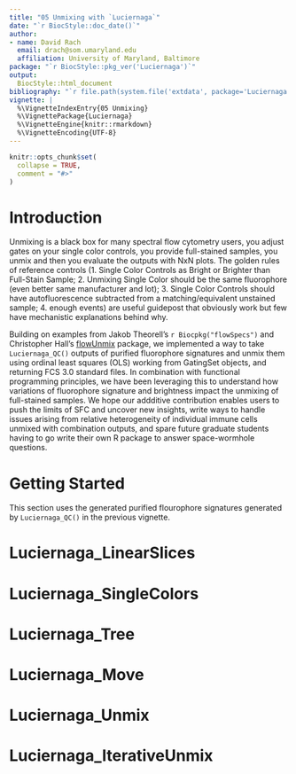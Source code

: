 ```yaml
---
title: "05 Unmixing with `Luciernaga`"
date: "`r BiocStyle::doc_date()`"
author:
- name: David Rach
  email: drach@som.umaryland.edu
  affiliation: University of Maryland, Baltimore
package: "`r BiocStyle::pkg_ver('Luciernaga')`"
output:
  BiocStyle::html_document
bibliography: "`r file.path(system.file('extdata', package='Luciernaga'), 'refs.bib')`"
vignette: |
  %\VignetteIndexEntry{05 Unmixing}
  %\VignettePackage{Luciernaga}
  %\VignetteEngine{knitr::rmarkdown}
  %\VignetteEncoding{UTF-8}
---
```


```r
knitr::opts_chunk$set(
  collapse = TRUE,
  comment = "#>"
)
```

# Introduction

Unmixing is a black box for many spectral flow cytometry users, you adjust gates on your single color controls, you provide full-stained samples, you unmix and then you evaluate the outputs with NxN plots. The golden rules of reference controls (1. Single Color Controls as Bright or Brighter than Full-Stain Sample; 2. Unmixing Single Color should be the same fluorophore (even better same manufacturer and lot); 3. Single Color Controls should have autofluorescence subtracted from a matching/equivalent unstained sample; 4. enough events) are useful guidepost that obviously work but few have mechanistic explanations behind why. 

Building on examples from Jakob Theorell's `r Biocpkg("flowSpecs")` and Christopher Hall's [flowUnmix](https://github.com/hally166/flowUnmix) package, we implemented a way to take `Luciernaga_QC()` outputs of purified fluorophore signatures and unmix them using ordinal least squares (OLS) working from GatingSet objects, and returning FCS 3.0 standard files. In combination with functional programming principles, we have been leveraging this to understand how variations of fluorophore signature and brightness impact the unmixing of full-stained samples. We hope our addditive contribution enables users to push the limits of SFC and uncover new insights, write ways to handle issues arising from relative heterogeneity of individual immune cells unmixed with combination outputs, and spare future graduate students having to go write their own R package to answer space-wormhole questions. 

# Getting Started

This section uses the generated purified flourophore signatures generated by `Luciernaga_QC()` in the previous vignette. 


# Luciernaga_LinearSlices

# Luciernaga_SingleColors

# Luciernaga_Tree

# Luciernaga_Move

# Luciernaga_Unmix

# Luciernaga_IterativeUnmix
